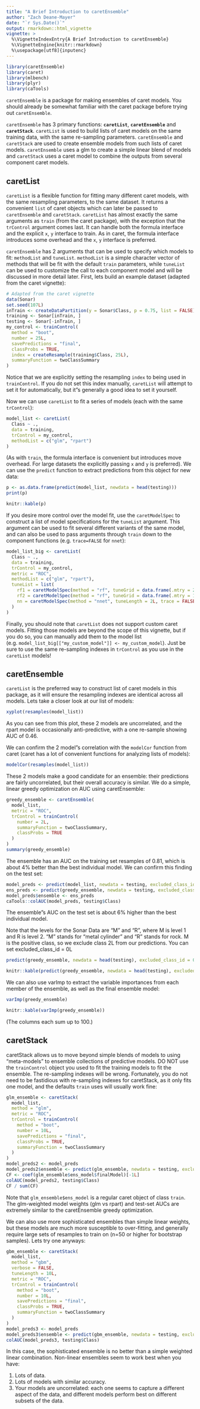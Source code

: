 ```yaml
---
title: "A Brief Introduction to caretEnsemble"
author: "Zach Deane-Mayer"
date: "`r Sys.Date()`"
output: rmarkdown::html_vignette
vignette: >
  %\VignetteIndexEntry{A Brief Introduction to caretEnsemble}
  %\VignetteEngine{knitr::rmarkdown}
  %\usepackage[utf8]{inputenc}
---
```


```r
library(caretEnsemble)
library(caret)
library(mlbench)
library(plyr)
library(caTools)
```

`caretEnsemble` is a package for making ensembles of caret models. You should already be somewhat familiar with the caret package before trying out `caretEnsemble`.

`caretEnsemble` has 3 primary functions: **`caretList`**, **`caretEnsemble`** and **`caretStack`**. `caretList` is used to build lists of caret models on the same training data, with the same re-sampling parameters. `caretEnsemble` and `caretStack` are used to create ensemble models from such lists of caret models. `caretEnsemble` uses a glm to create a simple linear blend of models and `caretStack` uses a caret model to combine the outputs from several component caret models.

## caretList

`caretList` is a flexible function for fitting many different caret models, with the same resampling parameters, to the same dataset. It returns a convenient `list` of caret objects which can later be passed to `caretEnsemble` and `caretStack`. `caretList` has almost exactly the same arguments as `train` (from the caret package), with the exception that the `trControl` argument comes last. It can handle both the formula interface and the explicit `x`, `y` interface to train. As in caret, the formula interface introduces some overhead and the `x`, `y` interface is preferred.

`caretEnsemble` has 2 arguments that can be used to specify which models to fit: `methodList` and `tuneList`. `methodList` is a simple character vector of methods that will be fit with the default `train` parameters, while `tuneList` can be used to customize the call to each component model and will be discussed in more detail later. First, lets build an example dataset (adapted from the caret vignette):
```r
# Adapted from the caret vignette
data(Sonar)
set.seed(107L)
inTrain <- createDataPartition(y = Sonar$Class, p = 0.75, list = FALSE)
training <- Sonar[inTrain, ]
testing <- Sonar[-inTrain, ]
my_control <- trainControl(
  method = "boot",
  number = 25L,
  savePredictions = "final",
  classProbs = TRUE,
  index = createResample(training$Class, 25L),
  summaryFunction = twoClassSummary
)
```
Notice that we are explicitly setting the resampling `index` to being used in `trainControl`. If you do not set this index manually, `caretList` will attempt to set it for automatically, but it"s generally a good idea to set it yourself.

Now we can use `caretList` to fit a series of models (each with the same `trControl`):
```r
model_list <- caretList(
  Class ~ .,
  data = training,
  trControl = my_control,
  methodList = c("glm", "rpart")
)
```
(As with `train`, the formula interface is convenient but introduces move overhead. For large datasets the explicitly passing `x` and `y` is preferred).
We can use the `predict` function to extract predictions from this object for new data:
```r
p <- as.data.frame(predict(model_list, newdata = head(testing)))
print(p)
```
```r
knitr::kable(p)
```

If you desire more control over the model fit, use the `caretModelSpec` to construct a list of model specifications for the `tuneList` argument. This argument can be used to fit several different variants of the same model, and can also be used to pass arguments through `train` down to the component functions (e.g. `trace=FALSE` for `nnet`):
```r
model_list_big <- caretList(
  Class ~ .,
  data = training,
  trControl = my_control,
  metric = "ROC",
  methodList = c("glm", "rpart"),
  tuneList = list(
    rf1 = caretModelSpec(method = "rf", tuneGrid = data.frame(.mtry = 2L)),
    rf2 = caretModelSpec(method = "rf", tuneGrid = data.frame(.mtry = 10L), preProcess = "pca"),
    nn = caretModelSpec(method = "nnet", tuneLength = 2L, trace = FALSE)
  )
)
```

Finally, you should note that `caretList` does not support custom caret models. Fitting those models are beyond the scope of this vignette, but if you do so, you can manually add them to the model list (e.g. `model_list_big[["my_custom_model"]] <- my_custom_model`). Just be sure to use the same re-sampling indexes in `trControl` as you use in the `caretList` models!

## caretEnsemble
`caretList` is the preferred way to construct list of caret models in this package, as it will ensure the resampling indexes are identical across all models. Lets take a closer look at our list of models:
```r
xyplot(resamples(model_list))
```
    
As you can see from this plot, these 2 models are uncorrelated, and the rpart model is occasionally anti-predictive, with a one re-sample showing AUC of 0.46.

We can confirm the 2 model"s correlation with the `modelCor` function from caret (caret has a lot of convenient functions for analyzing lists of models):
```r
modelCor(resamples(model_list))
```

These 2 models make a good candidate for an ensemble: their predictions are fairly uncorrelated, but their overall accuracy is similar. We do a simple, linear greedy optimization on AUC using caretEnsemble:
```r
greedy_ensemble <- caretEnsemble(
  model_list,
  metric = "ROC",
  trControl = trainControl(
    number = 2L,
    summaryFunction = twoClassSummary,
    classProbs = TRUE
  )
)
summary(greedy_ensemble)
```

The ensemble has an AUC on the training set resamples of 0.81, which is about 4% better than the best individual model. We can confirm this finding on the test set:
```r
model_preds <- predict(model_list, newdata = testing, excluded_class_id = 2L)
ens_preds <- predict(greedy_ensemble, newdata = testing, excluded_class_id = 2L)
model_preds$ensemble <- ens_preds
caTools::colAUC(model_preds, testing$Class)
```

The ensemble"s AUC on the test set is about 6% higher than the best individual model.

Note that the levels for the Sonar Data are "M" and "R", where M is level 1 and R is level 2. "M" stands for "metal cylinder" and "R" stands for rock. M is the positive class, so we exclude class 2L from our predictions. You can set excluded_class_id = 0L
```r
predict(greedy_ensemble, newdata = head(testing), excluded_class_id = 0L)
```

```r
knitr::kable(predict(greedy_ensemble, newdata = head(testing), excluded_class_id = 0L))
```

We can also use varImp to extract the variable importances from each member of the ensemble, as well as the final ensemble model:
```r
varImp(greedy_ensemble)
```
```r
knitr::kable(varImp(greedy_ensemble))
```

(The columns each sum up to 100.)

## caretStack
caretStack allows us to move beyond simple blends of models to using "meta-models" to ensemble collections of predictive models. DO NOT use the `trainControl` object you used to fit the training models to fit the ensemble. The re-sampling indexes will be wrong. Fortunately, you do not need to be fastidious with re-sampling indexes for caretStack, as it only fits one model, and the defaults `train` uses will usually work fine:

```r
glm_ensemble <- caretStack(
  model_list,
  method = "glm",
  metric = "ROC",
  trControl = trainControl(
    method = "boot",
    number = 10L,
    savePredictions = "final",
    classProbs = TRUE,
    summaryFunction = twoClassSummary
  )
)
model_preds2 <- model_preds
model_preds2$ensemble <- predict(glm_ensemble, newdata = testing, excluded_class_id = 2L)
CF <- coef(glm_ensemble$ens_model$finalModel)[-1L]
colAUC(model_preds2, testing$Class)
CF / sum(CF)
```

Note that `glm_ensemble$ens_model` is a regular caret object of class `train`. The glm-weighted model weights (glm vs rpart) and test-set AUCs are extremely similar to the caretEnsemble greedy optimization.

We can also use more sophisticated ensembles than simple linear weights, but these models are much more susceptible to over-fitting, and generally require large sets of resamples to train on (n=50 or higher for bootstrap samples). Lets try one anyways:
```r
gbm_ensemble <- caretStack(
  model_list,
  method = "gbm",
  verbose = FALSE,
  tuneLength = 10L,
  metric = "ROC",
  trControl = trainControl(
    method = "boot",
    number = 10L,
    savePredictions = "final",
    classProbs = TRUE,
    summaryFunction = twoClassSummary
  )
)
model_preds3 <- model_preds
model_preds3$ensemble <- predict(gbm_ensemble, newdata = testing, excluded_class_id = 2L)
colAUC(model_preds3, testing$Class)
```

In this case, the sophisticated ensemble is no better than a simple weighted linear combination. Non-linear ensembles seem to work best when you have:

1. Lots of data.
2. Lots of models with similar accuracy.
3. Your models are uncorrelated: each one seems to capture a different aspect of the data, and different models perform best on different subsets of the data.
